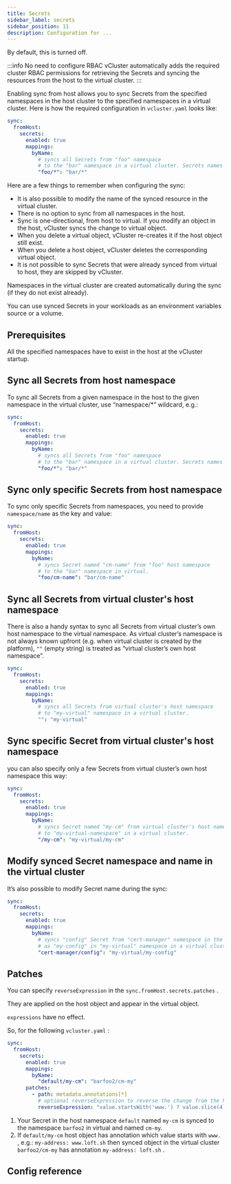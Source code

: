 ```yaml
---
title: Secrets
sidebar_label: secrets
sidebar_position: 11
description: Configuration for ...
---
```



By default, this is turned off.

:::info No need to configure RBAC
vCluster automatically adds the required cluster RBAC permissions for retrieving the Secrets and syncing the resources from the host to the virtual cluster.
:::

Enabling sync from host allows you to sync Secrets from the specified namespaces in the host cluster to the specified namespaces in a virtual cluster.
Here is how the required configuration in `vcluster.yaml` looks like:
```yaml title="configure Secret sync from host"
sync:
  fromHost:
    secrets:
      enabled: true
      mappings:
        byName:
          # syncs all Secrets from "foo" namespace
          # to the "bar" namespace in a virtual cluster. Secrets names are unchanged.
          "foo/*": "bar/*"
```

Here are a few things to remember when configuring the sync:
- It is also possible to modify the name of the synced resource in the virtual cluster.
- There is no option to sync from all namespaces in the host.
- Sync is one-directional, from host to virtual. If you modify an object in the host, vCluster syncs the change to virtual object.
- When you delete a virtual object, vCluster re-creates it if the host object still exist.
- When you delete a host object, vCluster deletes the corresponding virtual object.
- It is not possible to sync Secrets that were already synced from virtual to host, they are skipped by vCluster.

Namespaces in the virtual cluster are created automatically during the sync (if they do not exist already).

You can use synced Secrets in your workloads as an environment variables source or a volume.

## Prerequisites
<BasePrerequisites />
All the specified namespaces have to exist in the host at the vCluster startup.


## Sync all Secrets from host namespace
To sync all Secrets from a given namespace in the host to the given namespace in the virtual cluster, use “namespace/*” wildcard, e.g.:

```yaml title="configure Secret sync from host namespace"
sync:
  fromHost:
    secrets:
      enabled: true
      mappings:
        byName:
          # syncs all Secrets from "foo" namespace
          # to the "bar" namespace in a virtual cluster. Secrets names are unchanged.
          "foo/*": "bar/*"
```


## Sync only specific Secrets from host namespace
To sync only specific Secrets from namespaces, you need to provide `namespace/name` as the key and value:

```yaml title="configure Secret sync from host for one object"
sync:
  fromHost:
    secrets:
      enabled: true
      mappings:
        byName:
          # syncs Secret named "cm-name" from "foo" host namespace
          # to the "bar" namespace in virtual.
          "foo/cm-name": "bar/cm-name"
```


## Sync all Secrets from virtual cluster's host namespace
There is also a handy syntax to sync all Secrets from virtual cluster’s own host namespace to the virtual namespace. As virtual cluster’s namespace is not always known upfront (e.g. when virtual cluster is created by the platform), `""` (empty string) is treated as “virtual cluster’s own host namespace”.

```yaml title="configure Secret sync from host for virtual cluster's namespace"
sync:
  fromHost:
    secrets:
      enabled: true
      mappings:
        byName:
          # syncs all Secrets from virtual cluster's host namespace
          # to "my-virtual" namespace in a virtual cluster.
          "": "my-virtual"
```


## Sync specific Secret from virtual cluster's host namespace
you can also specify only a few Secrets from virtual cluster’s own host namespace this way:

```yaml title="configure Secret sync from host for objects in virtual cluster's namespace"
sync:
  fromHost:
    secrets:
      enabled: true
      mappings:
        byName:
          # syncs Secret named "my-cm" from virtual cluster's host namespace
          # to "my-virtual-namespace" in a virtual cluster.
          "/my-cm": "my-virtual/my-cm"
```

## Modify synced Secret namespace and name in the virtual cluster
It’s also possible to modify Secret name during the sync:

```yaml title="configure Secret sync from host and modify name and namespace"
sync:
  fromHost:
    secrets:
      enabled: true
      mappings:
        byName:
          # syncs "config" Secret from "cert-manager" namespace in the host
          # as "my-config" in "my-virtual" namespace in a virtual cluster.
          "cert-manager/config": "my-virtual/my-config"
```

## Patches

<ProAdmonition/>

You can specify `reverseExpression` in the `sync.fromHost.secrets.patches` .

They are applied on the host object and appear in the virtual object.

`expressions` have no effect.

So, for the following `vcluster.yaml` :

```yaml title="configure Secret sync from host with patches"
sync:
  fromHost:
    secrets:
      enabled: true
      mappings:
        byName:
          "default/my-cm": "barfoo2/cm-my"
      patches:
        - path: metadata.annotations[*]
          # optional reverseExpression to reverse the change from the host cluster
          reverseExpression: "value.startsWith('www.') ? value.slice(4) : value"
```

1. Your Secret in the host namespace `default` named `my-cm` is synced to the namespace `barfoo2` in virtual and named `cm-my`.
2. If `default/my-cm` host object has annotation which value starts with `www.` , e.g.: `my-address: www.loft.sh` then synced object in the virtual cluster `barfoo2/cm-my` has annotation `my-address: loft.sh` .


<FromHostSecretExample />

## Config reference

<EnableSwitch/>
